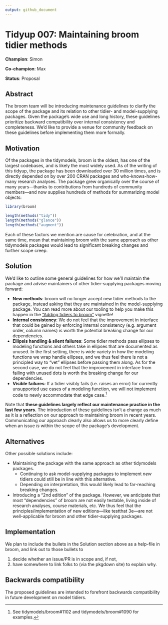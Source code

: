 ```yaml
---
output: github_document
---
```


# Tidyup 007: Maintaining broom tidier methods


**Champion**: Simon 

**Co-champion**: Max

**Status**: Proposal

## Abstract

The broom team will be introducing maintenance guidelines to clarify the scope of the package and its relation to other tidier- and model-supplying packages. Given the package's wide use and long history, these guidelines prioritize backward compatibility over internal consistency and completeness. We'd like to provide a venue for community feedback on these guidelines before implementing them more formally.

## Motivation

Of the packages in the tidymodels, broom is the oldest, has one of the largest codebases, and is likely the most widely used. As of the writing of this tidyup, the package has been downloaded over 30 million times, and is directly depended on by over 200 CRAN packages and who-knows-how-many research analyses. The package grew organically over the course of many years---thanks to contributions from hundreds of community members---and now supplies hundreds of methods for summarizing model objects:

```r
library(broom)

length(methods("tidy"))
length(methods("glance"))
length(methods("augment"))
```

Each of these factors we mention are cause for celebration, and at the same time, mean that maintaining broom with the same approach as other tidymodels packages would lead to significant breaking changes and further scope creep.

## Solution

We'd like to outline some general guidelines for how we'll maintain the package and advise maintainers of other tidier-supplying packages moving forward:

* **New methods**: broom will no longer accept new tidier methods to the package, instead asking that they are maintained in the model-supplying package. You can read more about our tooling to help you make this happen in the ["Adding tidiers to broom"](https://cran.r-project.org/web/packages/broom/vignettes/adding-tidiers.html) vignette!
* **Internal consistency**: We do not feel that the improvement in interface that could be gained by enforcing internal consistency (e.g. argument order, column names) is worth the potential breaking change for our dependencies.
* **Ellipsis handling & silent failures**: Some tidier methods pass ellipses to modeling functions and others take in ellipses that are documented as unused. In the first setting, there is wide variety in how the modeling functions we wrap handle ellipses, and we thus feel there is not a principled way to "vet" ellipses before passing them along. As for the second case, we do not feel that the improvement in interface from failing with unused dots is worth the breaking change for our dependencies.
* **Visible failures**: If a tidier visibly fails (i.e. raises an error) for currently unsupported use cases of a modeling function, we will not implement code to newly accommodate that edge case.^[See tidymodels/broom#1102 and tidymodels/broom#1090 for examples.]

Note that **these guidelines largely reflect our maintenance practice in the last few years.** The introduction of these guidelines isn't a change as much as it is a reflection on our approach to maintaining broom in recent years. Communicating our approach clearly also allows us to more clearly define when an issue _is_ within the scope of the package's development.

## Alternatives

Other possible solutions include:

* Maintaining the package with the same approach as other tidymodels packages.
    + Continuing to ask model-supplying packages to implement _new_ tidiers could still be in line with this alternative.
    + Depending on interpretation, this would likely lead to far-reaching breaking changes.
* Introducing a "2nd edition" of the package. However, we anticipate that most "dependencies" of broom are not easily testable, living inside of research analyses, course materials, etc. We thus feel that the principles/implementation of new editions---like testthat 3e---are not well-applicable for broom and other tidier-supplying packages.

## Implementation

We plan to include the bullets in the Solution section above as a help-file in broom, and link out to those bullets to 

1) decide whether an issue/PR is in scope and, if not,
2) have somewhere to link folks to (via the pkgdown site) to explain why.

## Backwards compatibility

The proposed guidelines are intended to forefront backwards compatibility in future development on model tidiers.
